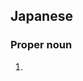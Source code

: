 ==Japanese==
{{ja-kanjitab|なか|かわ|k2=がわ|yomi=kun}}

===Proper noun===
{{ja-pos|なかがわ|proper}}

# {{surname|lang=ja|sort=なかがわ}}